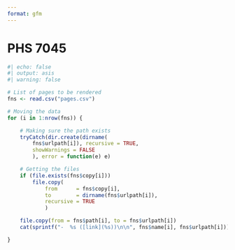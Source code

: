 ```yaml
---
format: gfm
---
```


# PHS 7045

```r
#| echo: false
#| output: asis 
#| warning: false

# List of pages to be rendered
fns <- read.csv("pages.csv")

# Moving the data
for (i in 1:nrow(fns)) {

    # Making sure the path exists
    tryCatch(dir.create(dirname(
        fns$urlpath[i]), recursive = TRUE,
        showWarnings = FALSE
        ), error = function(e) e)

    # Getting the files
    if (file.exists(fns$copy[i]))
        file.copy(
            from      = fns$copy[i],
            to        = dirname(fns$urlpath[i]),
            recursive = TRUE
            )

    file.copy(from = fns$path[i], to = fns$urlpath[i])
    cat(sprintf("-  %s ([link](%s))\n\n", fns$name[i], fns$urlpath[i]))

}
```